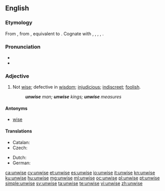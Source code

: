 ==English==

===Etymology===
From {{etyl|enm|en}} {{term|unwis|lang=enm}}, from {{etyl|ang|en}} {{term/t|ang|unwīs||unwise, foolish, ignorant, uninformed, insane}}, equivalent to {{prefix|un|wise}}. Cognate with {{etyl|nl|-}} {{term|onwijs||unwise|lang=nl}}, {{etyl|de|-}} {{term|unweise||unwise|lang=de}}, {{etyl|da|-}} {{term|uvis||unwise|lang=da}}, {{etyl|sv|-}} {{term|ovis||unwise|lang=sv}}, {{etyl|is|-}} {{term|óvís||unwise|lang=is}}.

===Pronunciation===
* {{IPA|/ʌnˈwaɪz/}}
* {{rhymes|aɪz}}

===Adjective===
{{en-adj|er}}

# Not [[wise]]; defective in [[wisdom]]; [[injudicious]]; [[indiscreet]]; [[foolish]].
#: '''''unwise''' man; '''unwise''' kings; '''unwise''' measures''

====Antonyms====
* [[wise]]

====Translations====
{{trans-top|not wise}}
* Catalan: {{t|ca|imprudent}}
* Czech: {{t|cs|nemoudrý|m}}
{{trans-mid}}
* Dutch: {{t+|nl|onverstandig}}
* German: {{t|de|unklug}}
{{trans-bottom}}

[[ca:unwise]]
[[cy:unwise]]
[[et:unwise]]
[[es:unwise]]
[[io:unwise]]
[[it:unwise]]
[[kn:unwise]]
[[ku:unwise]]
[[hu:unwise]]
[[mg:unwise]]
[[ml:unwise]]
[[oc:unwise]]
[[pl:unwise]]
[[pt:unwise]]
[[simple:unwise]]
[[sv:unwise]]
[[ta:unwise]]
[[te:unwise]]
[[vi:unwise]]
[[zh:unwise]]
